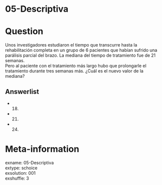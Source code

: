 # 05-Descriptiva

Question
========

Unos investigadores estudiaron el tiempo que transcurre hasta la rehabilitación completa en un grupo de 6 pacientes que habían sufrido una parálisis parcial del brazo. La mediana del tiempo de tratamiento fue de 21 semanas.  
Pero al paciente con el tratamiento más largo hubo que prolongarle el tratamiento durante tres semanas más. ¿Cuál es el nuevo valor de la mediana? 

Answerlist
----------
* 18.
* 21.
* 24.


Meta-information
================
exname: 05-Descriptiva  
extype: schoice  
exsolution: 001  
exshuffle: 3  